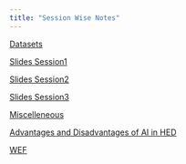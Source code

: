 ---
title: "Session Wise Notes"
---

[Datasets](data/)

[Slides Session1](slides/AI_economists1.html)

[Slides Session2](slides/AI_economists2.html)

[Slides Session3](slides/AI_economists3.html)

[Miscelleneous](slides/AI_economists4.html)

[Advantages and Disadvantages of AI in HED](https://www.ucanwest.ca/blog/education-careers-tips/advantages-and-disadvantages-of-ai-in-education/)

[WEF](https://www.weforum.org/stories/2024/05/ways-ai-can-benefit-education/)
